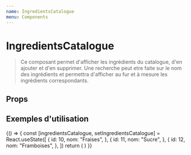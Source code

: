 ```yaml
---
name: IngredientsCatalogue
menu: Components
---
```


# IngredientsCatalogue


> Ce composant permet d'afficher les ingrédients du catalogue, d'en ajouter
 et d'en supprimer. Une recherche peut etre faite sur le nom des ingrédients et
permettra d'afficher au fur et à mesure les ingrédients correspondants.

## Props
<Props of={IngredientsCatalogue} />


## Exemples d'utilisation

<Playground>
  {() => {
    const [ingredientsCatalogue, setIngredientsCatalogue] = React.useState([
      {
        id: 10,
        nom: "Fraises",
      },
      {
        id: 11,
        nom: "Sucre",
      },
      {
        id: 12,
        nom: "Framboises",
      },
    ])
    return (
      <IngredientsCatalogue
        ingredientsPossibles={ingredientsCatalogue}
        updateIngredientsPossibles={setIngredientsCatalogue}
      />
    )
  }}
</Playground>
